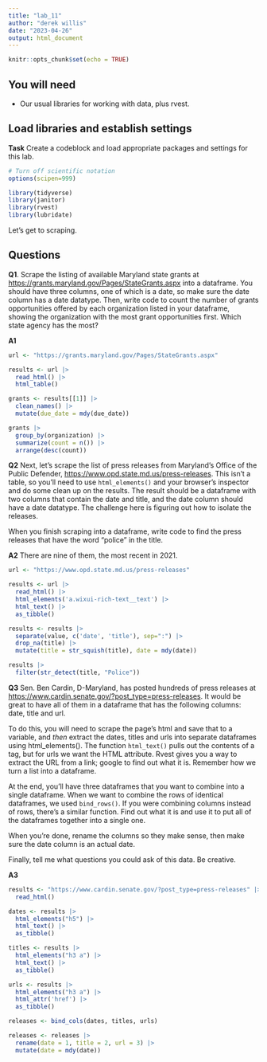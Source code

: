 ```yaml
---
title: "lab_11"
author: "derek willis"
date: "2023-04-26"
output: html_document
---
```


```r
knitr::opts_chunk$set(echo = TRUE)
```

## You will need

-   Our usual libraries for working with data, plus rvest.

## Load libraries and establish settings

**Task** Create a codeblock and load appropriate packages and settings for this lab.

```r
# Turn off scientific notation
options(scipen=999)

library(tidyverse)
library(janitor)
library(rvest)
library(lubridate)
```

Let's get to scraping.

## Questions

**Q1**. Scrape the listing of available Maryland state grants at <https://grants.maryland.gov/Pages/StateGrants.aspx> into a dataframe. You should have three columns, one of which is a date, so make sure the date column has a date datatype. Then, write code to count the number of grants opportunities offered by each organization listed in your dataframe, showing the organization with the most grant opportunities first. Which state agency has the most?

**A1**

```r
url <- "https://grants.maryland.gov/Pages/StateGrants.aspx"

results <- url |> 
  read_html() |> 
  html_table()

grants <- results[[1]] |> 
  clean_names() |> 
  mutate(due_date = mdy(due_date))

grants |> 
  group_by(organization) |> 
  summarize(count = n()) |> 
  arrange(desc(count))

```

**Q2** Next, let's scrape the list of press releases from Maryland's Office of the Public Defender, <https://www.opd.state.md.us/press-releases>. This isn't a table, so you'll need to use `html_elements()` and your browser's inspector and do some clean up on the results. The result should be a dataframe with two columns that contain the date and title, and the date column should have a date datatype. The challenge here is figuring out how to isolate the releases.

When you finish scraping into a dataframe, write code to find the press releases that have the word "police" in the title.

**A2** There are nine of them, the most recent in 2021.

```r
url <- "https://www.opd.state.md.us/press-releases"

results <- url |> 
  read_html() |> 
  html_elements('a.wixui-rich-text__text') |> 
  html_text() |> 
  as_tibble()

results <- results |> 
  separate(value, c('date', 'title'), sep=":") |> 
  drop_na(title) |> 
  mutate(title = str_squish(title), date = mdy(date))

results |> 
  filter(str_detect(title, "Police"))
```

**Q3** Sen. Ben Cardin, D-Maryland, has posted hundreds of press releases at <https://www.cardin.senate.gov/?post_type=press-releases>. It would be great to have all of them in a dataframe that has the following columns: date, title and url.

To do this, you will need to scrape the page's html and save that to a variable, and *then* extract the dates, titles and urls into separate dataframes using html_elements(). The function `html_text()` pulls out the contents of a tag, but for urls we want the HTML attribute. Rvest gives you a way to extract the URL from a link; google to find out what it is. Remember how we turn a list into a dataframe.

At the end, you'll have three dataframes that you want to combine into a single dataframe. When we want to combine the rows of identical dataframes, we used `bind_rows()`. If you were combining columns instead of rows, there's a similar function. Find out what it is and use it to put all of the dataframes together into a single one.

When you're done, rename the columns so they make sense, then make sure the date column is an actual date.

Finally, tell me what questions you could ask of this data. Be creative.

**A3**

```r
results <- "https://www.cardin.senate.gov/?post_type=press-releases" |> 
  read_html() 

dates <- results |> 
  html_elements("h5") |> 
  html_text() |> 
  as_tibble()

titles <- results |> 
  html_elements("h3 a") |> 
  html_text() |> 
  as_tibble()

urls <- results |> 
  html_elements("h3 a") |> 
  html_attr('href') |> 
  as_tibble()

releases <- bind_cols(dates, titles, urls)

releases <- releases |> 
  rename(date = 1, title = 2, url = 3) |> 
  mutate(date = mdy(date))

```
